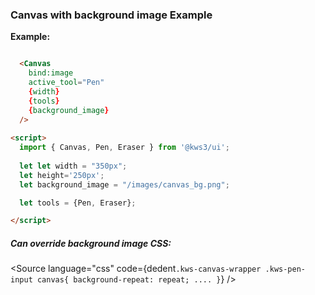 
<Version />

<Meta of={Stories} />
<Story of={Stories.Main} />

### Canvas with background image Example


**Example:**

```html

  <Canvas
    bind:image
    active_tool="Pen"
    {width}
    {tools}
    {background_image}
  />
    
<script>
  import { Canvas, Pen, Eraser } from '@kws3/ui';
  
  let let width = "350px";
  let height='250px';
  let background_image = "/images/canvas_bg.png";

  let tools = {Pen, Eraser};

</script>
```

##### Can override background image CSS:

<Source
  language="css"
  code={dedent`
    .kws-canvas-wrapper .kws-pen-input canvas{
      background-repeat: repeat;
      ....
    }
  `}
/>
